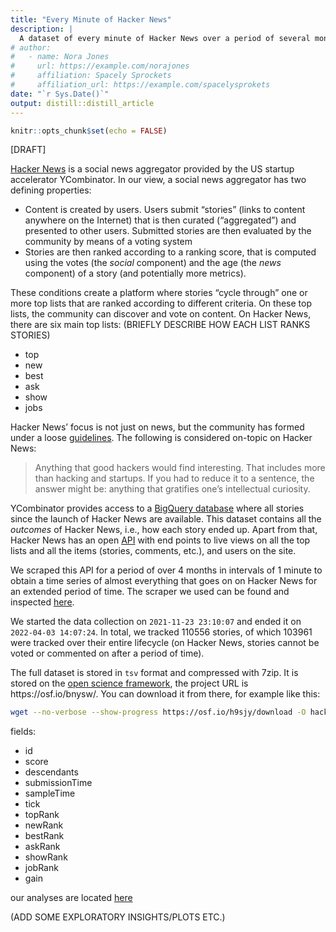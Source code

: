 ```yaml
---
title: "Every Minute of Hacker News"
description: |
  A dataset of every minute of Hacker News over a period of several months.
# author:
#   - name: Nora Jones 
#     url: https://example.com/norajones
#     affiliation: Spacely Sprockets
#     affiliation_url: https://example.com/spacelysprokets
date: "`r Sys.Date()`"
output: distill::distill_article
---
```


```r
knitr::opts_chunk$set(echo = FALSE)
```


[DRAFT]

[Hacker News](news.ycombinator.com) is a social news aggregator provided by the US startup accelerator YCombinator.
In our view, a social news aggregator has two defining properties: 

- Content is created by users. Users submit "stories" (links to content anywhere on the Internet) that is then curated ("aggregated") and presented to other users. Submitted stories are then evaluated by the community by means of a voting system
- Stories are then ranked according to a ranking score, that is computed using the votes (the *social* component) and the age (the *news* component) of a story (and potentially more metrics).

These conditions create a platform where stories "cycle through" one or more top lists that are ranked according to different criteria.
On these top lists, the community can discover and vote on content.
On Hacker News, there are six main top lists:
(BRIEFLY DESCRIBE HOW EACH LIST RANKS STORIES)

* top
* new
* best
* ask
* show
* jobs

Hacker News' focus is not just on news, but the community has formed under a loose [guidelines](https://news.ycombinator.com/newsguidelines.html).
The following is considered on-topic on Hacker News:

> Anything that good hackers would find interesting. That includes more than hacking and startups. If you had to reduce it to a sentence, the answer might be: anything that gratifies one's intellectual curiosity.

YCombinator provides access to a [BigQuery database](https://console.cloud.google.com/marketplace/details/y-combinator/hacker-news) where all stories since the launch of Hacker News are available.
This dataset contains all the *outcomes* of Hacker News, i.e., how each story ended up.
Apart from that, Hacker News has an open [API](https://github.com/HackerNews/API) with end points to live views on all the top lists and all the items (stories, comments, etc.), and users on the site.

We scraped this API for a period of over 4 months in intervals of 1 minute to obtain a time series of almost everything that goes on on Hacker News for an extended period of time.
The scraper we used can be found and inspected [here](https://github.com/social-protocols/hn-scraper).

We started the data collection on `2021-11-23 23:10:07` and ended it on `2022-04-03 14:07:24`.
In total, we tracked 110556 stories, of which 103961 were tracked over their entire lifecycle (on Hacker News, stories cannot be voted or commented on after a period of time).

The full dataset is stored in `tsv` format and compressed with 7zip.
It is stored on the [open science framework](osf.io), the project URL is https://osf.io/bnysw/.
You can download it from there, for example like this:

```bash
wget --no-verbose --show-progress https://osf.io/h9sjy/download -O hacker-news.7z
```


fields:

* id
* score
* descendants
* submissionTime
* sampleTime
* tick
* topRank
* newRank
* bestRank
* askRank
* showRank
* jobRank
* gain


our analyses are located [here](https://github.com/social-protocols/hacker-news-data)

(ADD SOME EXPLORATORY INSIGHTS/PLOTS ETC.)